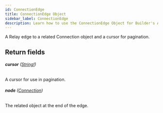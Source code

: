 ```yaml
---
id: ConnectionEdge
title: ConnectionEdge Object
sidebar_label: ConnectionEdge
description: Learn how to use the ConnectionEdge Object for Builder's API.
---
```


A Relay edge to a related Connection object and a cursor for pagination.

## Return fields

###### <b>cursor</b> ([String!](/composer/builder/api/schema/scalar/String.mdx))

A cursor for use in pagination.

###### <b>node</b> ([Connection](/composer/builder/api/schema/object/Connection.mdx))

The related object at the end of the edge.
